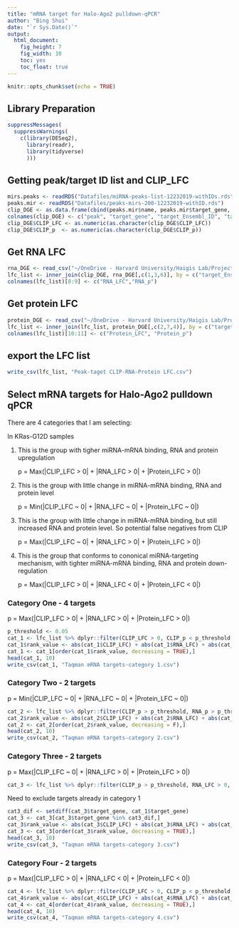 ```yaml
---
title: "mRNA target for Halo-Ago2 pulldown-qPCR"
author: "Bing Shui"
date: "`r Sys.Date()`"
output: 
  html_document:
    fig_height: 7
    fig_width: 10
    toc: yes
    toc_float: true
---
```


```r
knitr::opts_chunk$set(echo = TRUE)
```

## Library Preparation

```r
suppressMessages(
  suppressWarnings(
    c(library(DESeq2),
      library(readr),
      library(tidyverse)
      )))
```

## Getting peak/target ID list and CLIP_LFC
```r
mirs.peaks <- readRDS("Datafiles/miRNA-peaks-list-12232019-withIDs.rds")
peaks.mir <- readRDS("Datafiles/peaks-mirs-200-12232019-withID.rds")
clip_DGE <- as.data.frame(cbind(peaks.mir$name, peaks.mir$target_gene, peaks.mir$target_Ensembl_ID, peaks.mir$target_Uniprot_ID, peaks.mir$target_Entrez_ID, peaks.mir$hfk.hf.log2FC, peaks.mir$hfk.hf.padj))
colnames(clip_DGE) <- c("peak", "target_gene", "target_Ensembl_ID", "target_Uniprot_ID", "target_Entrez_ID", "CLIP_LFC", "CLIP_p")
clip_DGE$CLIP_LFC <- as.numeric(as.character(clip_DGE$CLIP_LFC))
clip_DGE$CLIP_p  <- as.numeric(as.character(clip_DGE$CLIP_p))
```

## Get RNA LFC
```r
rna_DGE <- read_csv("~/OneDrive - Harvard University/Haigis Lab/Projects/Halo-Ago2/Halo-Ago-KRas/Raw Data/RNA-Seq/Mouse colon epithelium/Analysis/Differential Analysis.csv")
lfc_list <- inner_join(clip_DGE, rna_DGE[,c(1,3,6)], by = c("target_Ensembl_ID" = "X1"))
colnames(lfc_list)[8:9] <- c("RNA_LFC","RNA_p")
```

## Get protein LFC
```r
protein_DGE <- read_csv("~/OneDrive - Harvard University/Haigis Lab/Projects/Halo-Ago2/Halo-Ago-KRas/Raw Data/Proteomics data/colon tumor-enema model/crcMS_diff.csv")
lfc_list <- inner_join(lfc_list, protein_DGE[,c(2,7,4)], by = c("target_Uniprot_ID" = "Protein Id"))
colnames(lfc_list)[10:11] <- c("Protein_LFC", "Protein_p")
```

## export the LFC list
```r
write_csv(lfc_list, "Peak-taget CLIP-RNA-Protein LFC.csv")
```

## Select mRNA targets for Halo-Ago2 pulldown qPCR
There are 4 categories that I am selecting:

In KRas-G12D samples

1. This is the group with tigher miRNA-mRNA binding, RNA and protein upregulation
      
      p = Max(|CLIP_LFC > 0| + |RNA_LFC > 0| + |Protein_LFC > 0|)

2. This is the group with little change in miRNA-mRNA binding, RNA and protein level
      
      p = Min(|CLIP_LFC ~ 0| + |RNA_LFC ~ 0| + |Protein_LFC ~ 0|)
      
3. This is the group with little change in miRNA-mRNA binding, but still increased RNA and protein level. So potential false negatives from CLIP
      
      p = Max(|CLIP_LFC ~ 0| + |RNA_LFC > 0| + |Protein_LFC > 0|)
      
4. This is the group that conforms to cononical miRNA-targeting mechanism, with tighter miRNA-mRNA binding, RNA and protein down-regulation
      
      p = Max(|CLIP_LFC > 0| + |RNA_LFC < 0| + |Protein_LFC < 0|)
      
### Category One - 4 targets
p = Max(|CLIP_LFC > 0| + |RNA_LFC > 0| + |Protein_LFC > 0|)
```r
p_threshold <- 0.05
cat_1 <- lfc_list %>% dplyr::filter(CLIP_LFC > 0, CLIP_p < p_threshold, RNA_LFC > 0, RNA_p < p_threshold, Protein_LFC > 0, Protein_p < p_threshold)
cat_1$rank_value <- abs(cat_1$CLIP_LFC) + abs(cat_1$RNA_LFC) + abs(cat_1$Protein_LFC)
cat_1 <- cat_1[order(cat_1$rank_value, decreasing = TRUE),]
head(cat_1, 10)
write_csv(cat_1, "Taqman mRNA targets-category 1.csv")
```

### Category Two - 2 targets
p = Min(|CLIP_LFC ~ 0| + |RNA_LFC ~ 0| + |Protein_LFC ~ 0|)
```r
cat_2 <- lfc_list %>% dplyr::filter(CLIP_p > p_threshold, RNA_p > p_threshold, Protein_p > p_threshold)
cat_2$rank_value <- abs(cat_2$CLIP_LFC) + abs(cat_2$RNA_LFC) + abs(cat_2$Protein_LFC)
cat_2 <- cat_2[order(cat_2$rank_value, decreasing = F),]
head(cat_2, 10)
write_csv(cat_2, "Taqman mRNA targets-category 2.csv")
```

### Category Three - 2 targets
p = Max(|CLIP_LFC ~ 0| + |RNA_LFC > 0| + |Protein_LFC > 0|)
```r
cat_3 <- lfc_list %>% dplyr::filter(CLIP_p > p_threshold, RNA_LFC > 0, RNA_p < p_threshold, Protein_LFC > 0, Protein_p < p_threshold)
```

Need to exclude targets already in category 1
```r
cat3_dif <- setdiff(cat_3$target_gene, cat_1$target_gene)
cat_3 <- cat_3[cat_3$target_gene %in% cat3_dif,]
cat_3$rank_value <- abs(cat_3$CLIP_LFC) + abs(cat_3$RNA_LFC) + abs(cat_3$Protein_LFC)
cat_3 <- cat_3[order(cat_3$rank_value, decreasing = TRUE),]
head(cat_3, 10)
write_csv(cat_3, "Taqman mRNA targets-category 3.csv")
```

### Category Four - 2 targets
p = Max(|CLIP_LFC > 0| + |RNA_LFC < 0| + |Protein_LFC < 0|)
```r
cat_4 <- lfc_list %>% dplyr::filter(CLIP_LFC > 0, CLIP_p < p_threshold, RNA_LFC < 0, RNA_p < p_threshold, Protein_LFC < 0, Protein_p < p_threshold)
cat_4$rank_value <- abs(cat_4$CLIP_LFC) + abs(cat_4$RNA_LFC) + abs(cat_4$Protein_LFC)
cat_4 <- cat_4[order(cat_4$rank_value, decreasing = TRUE),]
head(cat_4, 10)
write_csv(cat_4, "Taqman mRNA targets-category 4.csv")
```
